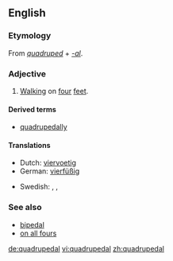 ==English==

===Etymology===
From ''[[quadruped]]'' + ''[[-al]]''.

===Adjective===
{{en-adj|-}}

# [[walk|Walking]] on [[four]] [[feet]].

====Derived terms====
* [[quadrupedally]]

====Translations====
{{trans-top|walking on four feet}}
* Dutch: [[viervoetig]]
* German: [[vierfüßig]]
{{trans-mid}}
* Swedish: {{t|sv|fyrbent}},  {{t|sv|fyrfota}},  {{t|sv|fyrfotad}}
{{trans-bottom}}

===See also===
* [[bipedal]]
* [[on all fours]]

[[de:quadrupedal]]
[[vi:quadrupedal]]
[[zh:quadrupedal]]